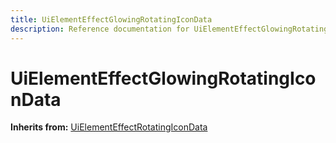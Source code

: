 ```yaml
---
title: UiElementEffectGlowingRotatingIconData
description: Reference documentation for UiElementEffectGlowingRotatingIconData meta class
---
```



# UiElementEffectGlowingRotatingIconData

**Inherits from:** [UiElementEffectRotatingIconData](/classes/uielementeffectrotatingicondata)

<ClassDetails file="/db/classes/UiElementEffectGlowingRotatingIconData.44e7ce8ffd54.json" />
